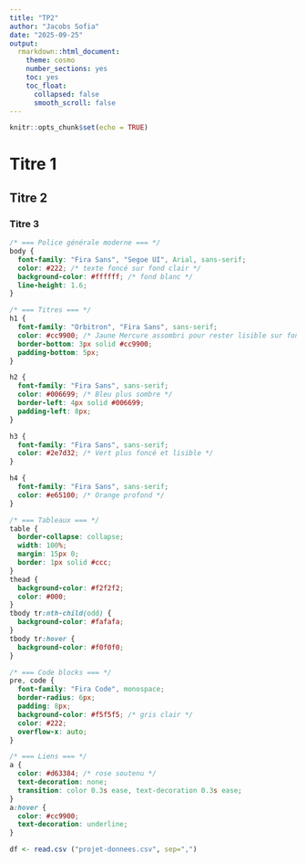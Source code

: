 ```yaml
---
title: "TP2"
author: "Jacobs Sofia"
date: "2025-09-25"
output: 
  rmarkdown::html_document:
    theme: cosmo
    number_sections: yes
    toc: yes
    toc_float:  
      collapsed: false
      smooth_scroll: false
---
```


```r
knitr::opts_chunk$set(echo = TRUE)
```

# Titre 1

## Titre 2

### Titre 3


```css
/* === Police générale moderne === */
body {
  font-family: "Fira Sans", "Segoe UI", Arial, sans-serif;
  color: #222; /* texte foncé sur fond clair */
  background-color: #ffffff; /* fond blanc */
  line-height: 1.6;
}

/* === Titres === */
h1 {
  font-family: "Orbitron", "Fira Sans", sans-serif;
  color: #cc9900; /* Jaune Mercure assombri pour rester lisible sur fond blanc */
  border-bottom: 3px solid #cc9900;
  padding-bottom: 5px;
}

h2 {
  font-family: "Fira Sans", sans-serif;
  color: #006699; /* Bleu plus sombre */
  border-left: 4px solid #006699;
  padding-left: 8px;
}

h3 {
  font-family: "Fira Sans", sans-serif;
  color: #2e7d32; /* Vert plus foncé et lisible */
}

h4 {
  font-family: "Fira Sans", sans-serif;
  color: #e65100; /* Orange profond */
}

/* === Tableaux === */
table {
  border-collapse: collapse;
  width: 100%;
  margin: 15px 0;
  border: 1px solid #ccc;
}
thead {
  background-color: #f2f2f2;
  color: #000;
}
tbody tr:nth-child(odd) {
  background-color: #fafafa;
}
tbody tr:hover {
  background-color: #f0f0f0;
}

/* === Code blocks === */
pre, code {
  font-family: "Fira Code", monospace;
  border-radius: 6px;
  padding: 8px;
  background-color: #f5f5f5; /* gris clair */
  color: #222;
  overflow-x: auto; 
}

/* === Liens === */
a {
  color: #d63384; /* rose soutenu */
  text-decoration: none;
  transition: color 0.3s ease, text-decoration 0.3s ease;
}
a:hover {
  color: #cc9900;
  text-decoration: underline;
}


```


```r

df <- read.csv ("projet-donnees.csv", sep=",")
```





